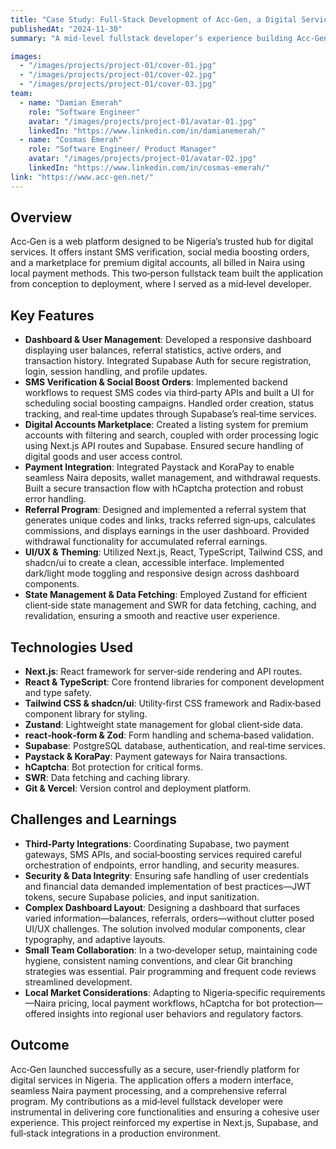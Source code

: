 ```yaml
---
title: "Case Study: Full-Stack Development of Acc‑Gen, a Digital Services Platform"
publishedAt: "2024-11-30"
summary: "A mid‑level fullstack developer’s experience building Acc‑Gen: Nigeria’s digital services platform offering SMS verification, social media boosting, and premium account purchases with Naira payment."

images:
  - "/images/projects/project-01/cover-01.jpg"
  - "/images/projects/project-01/cover-02.jpg"
  - "/images/projects/project-01/cover-03.jpg"
team:
  - name: "Damian Emerah"
    role: "Software Engineer"
    avatar: "/images/projects/project-01/avatar-01.jpg"
    linkedIn: "https://www.linkedin.com/in/damianemerah/"
  - name: "Cosmas Emerah"
    role: "Software Engineer/ Product Manager"
    avatar: "/images/projects/project-01/avatar-02.jpg"
    linkedIn: "https://www.linkedin.com/in/cosmas-emerah/"
link: "https://www.acc-gen.net/"
---
```


## Overview

Acc‑Gen is a web platform designed to be Nigeria’s trusted hub for digital services. It offers instant SMS verification, social media boosting orders, and a marketplace for premium digital accounts, all billed in Naira using local payment methods. This two‑person fullstack team built the application from conception to deployment, where I served as a mid‑level developer.

## Key Features

- **Dashboard & User Management**: Developed a responsive dashboard displaying user balances, referral statistics, active orders, and transaction history. Integrated Supabase Auth for secure registration, login, session handling, and profile updates.
- **SMS Verification & Social Boost Orders**: Implemented backend workflows to request SMS codes via third‑party APIs and built a UI for scheduling social boosting campaigns. Handled order creation, status tracking, and real‑time updates through Supabase’s real‑time services.
- **Digital Accounts Marketplace**: Created a listing system for premium accounts with filtering and search, coupled with order processing logic using Next.js API routes and Supabase. Ensured secure handling of digital goods and user access control.
- **Payment Integration**: Integrated Paystack and KoraPay to enable seamless Naira deposits, wallet management, and withdrawal requests. Built a secure transaction flow with hCaptcha protection and robust error handling.
- **Referral Program**: Designed and implemented a referral system that generates unique codes and links, tracks referred sign‑ups, calculates commissions, and displays earnings in the user dashboard. Provided withdrawal functionality for accumulated referral earnings.
- **UI/UX & Theming**: Utilized Next.js, React, TypeScript, Tailwind CSS, and shadcn/ui to create a clean, accessible interface. Implemented dark/light mode toggling and responsive design across dashboard components.
- **State Management & Data Fetching**: Employed Zustand for efficient client‑side state management and SWR for data fetching, caching, and revalidation, ensuring a smooth and reactive user experience.

## Technologies Used

- **Next.js**: React framework for server‑side rendering and API routes.
- **React & TypeScript**: Core frontend libraries for component development and type safety.
- **Tailwind CSS & shadcn/ui**: Utility‑first CSS framework and Radix‑based component library for styling.
- **Zustand**: Lightweight state management for global client‑side data.
- **react‑hook‑form & Zod**: Form handling and schema‑based validation.
- **Supabase**: PostgreSQL database, authentication, and real‑time services.
- **Paystack & KoraPay**: Payment gateways for Naira transactions.
- **hCaptcha**: Bot protection for critical forms.
- **SWR**: Data fetching and caching library.
- **Git & Vercel**: Version control and deployment platform.

## Challenges and Learnings

- **Third‑Party Integrations**: Coordinating Supabase, two payment gateways, SMS APIs, and social‑boosting services required careful orchestration of endpoints, error handling, and security measures.
- **Security & Data Integrity**: Ensuring safe handling of user credentials and financial data demanded implementation of best practices—JWT tokens, secure Supabase policies, and input sanitization.
- **Complex Dashboard Layout**: Designing a dashboard that surfaces varied information—balances, referrals, orders—without clutter posed UI/UX challenges. The solution involved modular components, clear typography, and adaptive layouts.
- **Small Team Collaboration**: In a two‑developer setup, maintaining code hygiene, consistent naming conventions, and clear Git branching strategies was essential. Pair programming and frequent code reviews streamlined development.
- **Local Market Considerations**: Adapting to Nigeria‑specific requirements—Naira pricing, local payment workflows, hCaptcha for bot protection—offered insights into regional user behaviors and regulatory factors.

## Outcome

Acc‑Gen launched successfully as a secure, user‑friendly platform for digital services in Nigeria. The application offers a modern interface, seamless Naira payment processing, and a comprehensive referral program. My contributions as a mid‑level fullstack developer were instrumental in delivering core functionalities and ensuring a cohesive user experience. This project reinforced my expertise in Next.js, Supabase, and full‑stack integrations in a production environment.
